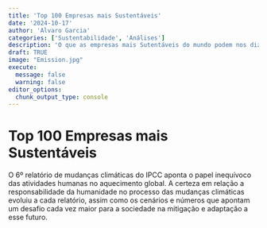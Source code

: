 ```yaml
---
title: 'Top 100 Empresas mais Sustentáveis'
date: '2024-10-17'
author: 'Alvaro Garcia'
categories: ['Sustentabilidade', 'Análises']
description: 'O que as empresas mais Sutentáveis do mundo podem nos dizer sobre ESG no mundo Corporativo ?'
draft: TRUE
image: "Emission.jpg"
execute: 
  message: false
  warning: false
editor_options: 
  chunk_output_type: console
---
```


# Top 100 Empresas mais Sustentáveis

O 6º relatório de mudanças climáticas do IPCC aponta o papel inequívoco das atividades humanas no aquecimento global. A certeza em relação a responsabilidade da humanidade no processo das mudanças climáticas evoluiu a cada relatório, assim como os cenários e números que apontam um desafio cada vez maior para a sociedade na mitigação e adaptação a esse futuro.
